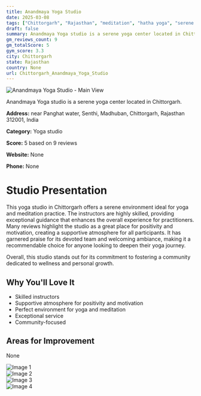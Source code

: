 ```yaml
---
title: Anandmaya Yoga Studio
date: 2025-03-08
tags: ["Chittorgarh", "Rajasthan", "meditation", "hatha yoga", "serene atmosphere", "community-focused", "Chittorgarh"]  
draft: false
summary: Anandmaya Yoga studio is a serene yoga center located in Chittorgarh.
gm_reviews_count: 9
gm_totalScore: 5
gym_score: 3.3
city: Chittorgarh
state: Rajasthan
country: None
url: Chittorgarh_Anandmaya_Yoga_Studio
---
```


<div className="aspect-[16/9] relative my-8">
  <img 
    src="https://lh5.googleusercontent.com/p/AF1QipNTX57kL9HLEQ8aCx0VMtgWwVqnsAHK-PSMXuAN=w1920-h1080-k-no"
    alt="Anandmaya Yoga Studio - Main View"
    className="object-cover absolute inset-0 w-full h-full rounded-lg"
  />
</div>

Anandmaya Yoga studio is a serene yoga center located in Chittorgarh.

**Address:** near Panghat water, Senthi, Madhuban, Chittorgarh, Rajasthan 312001, India

**Category:** Yoga studio

**Score:** 5 based on 9 reviews

**Website:** None

**Phone:** None

# Studio Presentation

This yoga studio in Chittorgarh offers a serene environment ideal for yoga and meditation practice. The instructors are highly skilled, providing exceptional guidance that enhances the overall experience for practitioners. Many reviews highlight the studio as a great place for positivity and motivation, creating a supportive atmosphere for all participants. It has garnered praise for its devoted team and welcoming ambiance, making it a recommendable choice for anyone looking to deepen their yoga journey.

Overall, this studio stands out for its commitment to fostering a community dedicated to wellness and personal growth.

## Why You'll Love It

- Skilled instructors
- Supportive atmosphere for positivity and motivation
- Perfect environment for yoga and meditation
- Exceptional service
- Community-focused

## Areas for Improvement

None

<div className="grid grid-cols-1 xl:grid-cols-2 gap-4 my-8">
<div className="aspect-[4/3] relative"><img src="https://lh3.googleusercontent.com/p/AF1QipOLA3BM5xS7VhKqkVoO6QHLvwblqlp-bW1h6m7y=w1920-h1080-k-no" alt="Image 1" className="object-cover absolute inset-0 w-full h-full rounded-lg" /></div>
<div className="aspect-[4/3] relative"><img src="https://lh5.googleusercontent.com/p/AF1QipPU_xjG6LKH60qWHsIP3PHaL01YAGTWWB7O8qSu=w1920-h1080-k-no" alt="Image 2" className="object-cover absolute inset-0 w-full h-full rounded-lg" /></div>
<div className="aspect-[4/3] relative"><img src="https://lh5.googleusercontent.com/p/AF1QipOrYgWgH2dj3A-Lv0wGo9zhi_1GMUCjdI8ERU8N=w1920-h1080-k-no" alt="Image 3" className="object-cover absolute inset-0 w-full h-full rounded-lg" /></div>
<div className="aspect-[4/3] relative"><img src="https://lh5.googleusercontent.com/p/AF1QipOmvjuYHLSpyD8XDKMxznnEGdc0FsEnYkI0LTii=w1920-h1080-k-no" alt="Image 4" className="object-cover absolute inset-0 w-full h-full rounded-lg" /></div>
</div>